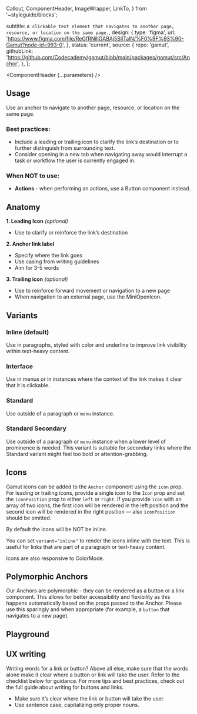 
  Callout,
  ComponentHeader,
  ImageWrapper,
  LinkTo,
} from '~styleguide/blocks';


  subtitle: `A clickable text element that navigates to another page, resource, or location on the same page.`,
  design: {
    type: 'figma',
    url: 'https://www.figma.com/file/ReGfRNillGABAj5SlITalN/%F0%9F%93%90-Gamut?node-id=993-0',
  },
  status: 'current',
  source: {
    repo: 'gamut',
    githubLink:
      'https://github.com/Codecademy/gamut/blob/main/packages/gamut/src/Anchor',
  },
};

<Meta of={AnchorStories} />

<ComponentHeader {...parameters} />

## Usage

Use an anchor to navigate to another page, resource, or location on the same page.

### Best practices:

- Include a leading or trailing icon to clarify the link’s destination or to further distinguish from surrounding text.
- Consider opening in a new tab when navigating away would interrupt a task or workflow the user is currently engaged in.

### When NOT to use:

- **Actions** - when performing an actions, use a <LinkTo id="Atoms/Buttons">Button</LinkTo> component instead.

## Anatomy

<ImageWrapper
  src="./typography/anchor.png"
  alt="The anatomy of the Anchor component, detailed below."
/>

**1. Leading Icon** _(optional)_

- Use to clarify or reinforce the link’s destination

**2. Anchor link label**

- Specify where the link goes
- Use casing from writing guidelines
- Aim for 3-5 words

**3. Trailing icon** _(optional)_

- Use to reinforce forward movement or navigation to a new page
- When navigation to an external page, use the <LinkTo id="Atoms/Icons/Mini">MiniOpenIcon</LinkTo>.

## Variants

### Inline (default)

Use in paragraphs, styled with color and underline to improve link visibility within text-heavy content.

### Interface

Use in menus or in instances where the context of the link makes it clear that it is clickable.

### Standard

Use outside of a paragraph or `menu` instance.

<Callout text="When placed inline with other bold text (e.g., headings), standard links do not meet a11y standards. Include an icon to ensure the link is distinguishable. When placed alongside non-bold text, bold formatting provides adequate visual distinction." />

### Standard Secondary

Use outside of a paragraph or `menu` instance when a lower level of prominence is needed. This variant is suitable for secondary links where the Standard variant might feel too bold or attention-grabbing.

<Canvas of={AnchorStories.Modes} />

## Icons

Gamut icons can be added to the `Anchor` component using the `icon` prop. For leading or trailing icons, provide a single icon to the `Icon` prop and set the `iconPosition` prop to either `left` or `right`.
If you provide `icon` with an array of two icons, the first icon will be rendered in the left position and the second icon will be rendered in the right position — also `iconPosition` should be omitted.

By default the icons will be NOT be inline.

<Canvas of={AnchorStories.IconFlexAnchor} />

You can set `variant="inline"` to render the icons inline with the text. This is useful for links that are part of a paragraph or text-heavy content.

<Canvas of={AnchorStories.IconInlineAnchorExample} />

Icons are also responsive to ColorMode.

<Canvas of={AnchorStories.IconModes} />

## Polymorphic Anchors

Our Anchors are polymorphic - they can be rendered as a button or a link component. This allows for better accessibility and flexibility as this happens automatically based on the props passed to the Anchor. Please use this sparingly and when appropriate (for example, a `button` that navigates to a new page).

<Canvas of={AnchorStories.PolymorphicAnchor} />

## Playground

<Canvas sourceState="shown" />

<Controls />

## UX writing

Writing words for a link or button? Above all else, make sure that the words alone make it clear where a button or link will take the user. Refer to the checklist below for guidance. For more tips and best practices, check out the full guide about <LinkTo id="writing-ux-writing-component-guidelines-buttons-and-links--page">writing for buttons and links</LinkTo>.

- Make sure it’s clear where the link or button will take the user.
- Use sentence case, capitalizing only proper nouns.
